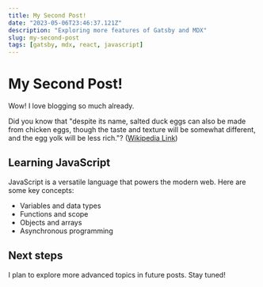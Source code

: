 ```yaml
---
title: My Second Post!
date: "2023-05-06T23:46:37.121Z"
description: "Exploring more features of Gatsby and MDX"
slug: my-second-post
tags: [gatsby, mdx, react, javascript]
---
```


# My Second Post!

Wow! I love blogging so much already.

Did you know that "despite its name, salted duck eggs can also be made from
chicken eggs, though the taste and texture will be somewhat different, and the
egg yolk will be less rich."?
([Wikipedia Link](https://en.wikipedia.org/wiki/Salted_duck_egg))

## Learning JavaScript

JavaScript is a versatile language that powers the modern web. Here are some key concepts:

- Variables and data types
- Functions and scope
- Objects and arrays
- Asynchronous programming

## Next steps

I plan to explore more advanced topics in future posts. Stay tuned! 